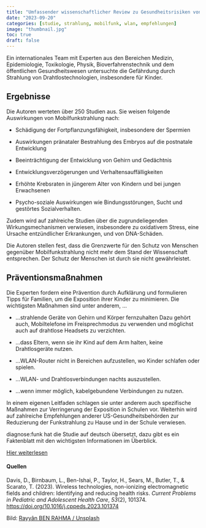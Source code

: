 ---
title: "Umfassender wissenschaftlicher Review zu Gesundheitsrisiken von Mobilfunk- und WLAN-Strahlung"
date: "2023-09-20"
categories: [studie, strahlung, mobilfunk, wlan, empfehlungen]
image: "thumbnail.jpg"
toc: true
draft: false
---

Ein internationales Team mit Experten aus den Bereichen Medizin, Epidemiologie, Toxikologie, Physik, Bioverfahrenstechnik und dem öffentlichen Gesundheitswesen untersuchte die Gefährdung durch Strahlung von Drahtlostechnologien, insbesondere für Kinder.

## Ergebnisse

Die Autoren werteten über 250 Studien aus. Sie weisen folgende Auswirkungen von Mobilfunkstrahlung nach:

-   Schädigung der Fortpflanzungsfähigkeit, insbesondere der Spermien

-   Auswirkungen pränataler Bestrahlung des Embryos auf die postnatale Entwicklung

-   Beeinträchtigung der Entwicklung von Gehirn und Gedächtnis

-   Entwicklungsverzögerungen und Verhaltensauffälligkeiten

-   Erhöhte Krebsraten in jüngerem Alter von Kindern und bei jungen Erwachsenen

-   Psycho-soziale Auswirkungen wie Bindungsstörungen, Sucht und gestörtes Sozialverhalten.

Zudem wird auf zahlreiche Studien über die zugrundeliegenden Wirkungsmechanismen verwiesen, insbesondere zu oxidati­vem Stress, eine Ursache entzündlicher Erkrankungen, und von DNA-Schäden.

Die Autoren stellen fest, dass die Grenzwerte für den Schutz von Menschen gegenüber Mobilfunkstrahlung nicht mehr dem Stand der Wissenschaft entsprechen. Der Schutz der Menschen ist durch sie nicht gewährleistet.

## Präventionsmaßnahmen

Die Experten fordern eine Prävention durch Aufklärung und formulieren Tipps für Familien, um die Exposition ihrer Kinder zu minimieren. Die wichtigsten Maßnahmen sind unter anderem, ...

-   ...strahlende Geräte von Gehirn und Körper fernzuhalten Dazu gehört auch, Mobiltelefone im Freisprechmodus zu verwenden und möglichst auch auf drahtlose Headsets zu verzichten.

-   ...dass Eltern, wenn sie ihr Kind auf dem Arm halten, keine Drahtlosgeräte nutzen.

-   ...WLAN-Router nicht in Bereichen aufzustellen, wo Kinder schlafen oder spielen.

-   ...WLAN- und Drahtlosverbindungen nachts auszustellen.

-   ...wenn immer möglich, kabelgebundene Verbindungen zu nutzen.

In einem eigenen Leitfaden schlagen sie unter anderem auch spezifische Maßnahmen zur Verringerung der Exposition in Schulen vor. Weiterhin wird auf zahlreiche Empfehlungen anderer US-Gesundheitsbehörden zur Reduzierung der Funkstrahlung zu Hause und in der Schule verwiesen.

diagnose:funk hat die Studie auf deutsch übersetzt, dazu gibt es ein Faktenblatt mit den wichtigsten Informationen im Überblick.

[Hier weiterlesen](https://diagnose-funk.org/2004)

#### **Quellen**

Davis, D., Birnbaum, L., Ben-Ishai, P., Taylor, H., Sears, M., Butler, T., & Scarato, T. (2023). Wireless technologies, non-ionizing electromagnetic fields and children: Identifying and reducing health risks. *Current Problems in Pediatric and Adolescent Health Care*, *53*(2), 101374. <https://doi.org/10.1016/j.cppeds.2023.101374>

Bild: [Rayyân BEN RAHMA / Unsplash](https://unsplash.com/de/@rayyanbrh)
